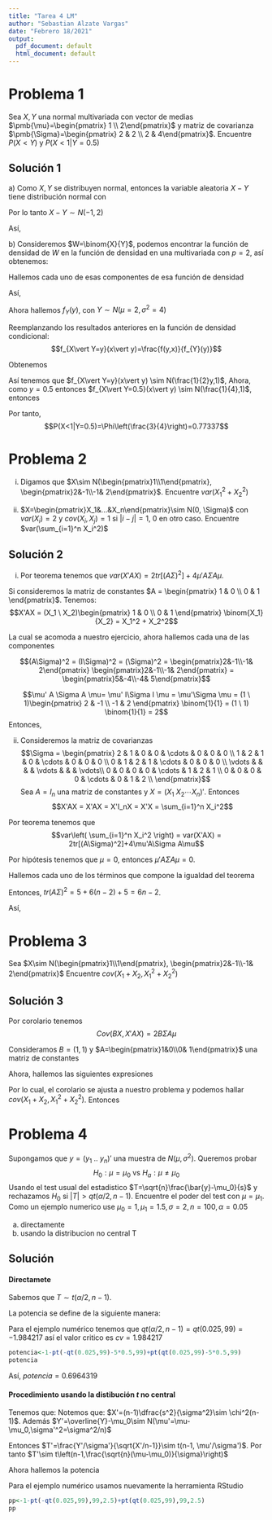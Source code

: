 ```yaml
---
title: "Tarea 4 LM"
author: "Sebastian Alzate Vargas"
date: "Febrero 18/2021"
output:
  pdf_document: default
  html_document: default
---
```

# Problema 1
Sea $X,Y$ una normal multivariada con vector de medias $\pmb{\mu}=\begin{pmatrix} 1 \\ 2\end{pmatrix}$ y matriz de covarianza $\pmb{\Sigma}=\begin{pmatrix} 2 & 2 \\ 2 & 4\end{pmatrix}$. Encuentre $P(X<Y)$ y $P\left(X<1\vert Y=0.5\right)$

## Solución 1
\noindent a) Como $X, Y$ se distribuyen normal, entonces la variable aleatoria $X-Y$ tiene distribución normal con 

\begin{align*}
    &E(X-Y)= E(X)-E(Y) = 1-2=-1\\ \\
    &Var(X-Y)= Var(X)+Var(-Y) + 2Cov(X,-Y)= 2+4-2(2)=2\\
\end{align*}

\noindent Por lo tanto $X-Y \sim N(-1,2 )$

\noindent Así,

\begin{align*}
    P(X<Y)= P(X-Y<0)
    &= P\left(\frac{X-Y+1}{\sqrt{2}}<\frac{1}{\sqrt{2}}\right) \\ \\
    &= \phi\left(\frac{1}{\sqrt{2}}\right) \\ \\
    &= 0.7602499
\end{align*}
\noindent b) Consideremos $W=\binom{X}{Y}$, podemos encontrar la función de densidad de $W$ en la función de densidad en una multivariada con $p=2$, así obtenemos:

\begin{align*}
    f_W(w)= (2\pi)^{-2/2}\vert \Sigma\vert^{-1/2}\exp\{-(w-\mu)' \Sigma^{-1}(w-\mu)/2\}
\end{align*}
Hallemos cada uno de esas componentes de esa función de densidad

\begin{align*}
    \vert \Sigma \vert &= \begin{vmatrix} 2 & 2 \\ 2 & 4 \end{vmatrix}=8-4=4
\\ \\
    \Sigma^{-1}&=\dfrac{1}{det\Sigma}\begin{pmatrix} 4 & -2 \\ -2 & 2 \end{pmatrix}=\dfrac{1}{4}\begin{pmatrix} 4 & -2 \\ -2 & 2 \end{pmatrix}
\\ \\
    (w-\mu)' \Sigma^{-1}(w-\mu)&=\left(\binom{x}{y}- \binom{1}{2} \right)'\dfrac{1}{4}\begin{pmatrix} 4 & -2 \\ -2 & 2 \end{pmatrix}\left(\binom{x}{y}- \binom{1}{2} \right)\\
    &=\dfrac{1}{4}\begin{pmatrix} x-1 & y-2 \end{pmatrix}\begin{pmatrix} 4 & -2 \\ -2 & 2 \end{pmatrix}\begin{pmatrix} x-1 \\ y-2 \end{pmatrix}\\
    &=\dfrac{1}{4}\begin{pmatrix} x-1 & y-2 \end{pmatrix}\begin{pmatrix} 4x-4-2y+4 \\ -2x+2+2y-4\end{pmatrix}\\
    &=\dfrac{1}{4}\begin{pmatrix} x-1 & y-2 \end{pmatrix}\begin{pmatrix} 4x-2y \\ 2y-2x-2\end{pmatrix}\\
    &=\dfrac{1}{4}\left(4x^2-2xy-4x+2y+2y^2-2xy-2y-4y+4x+4 \right)\\
    &=x^2-xy-y+1+\dfrac{1}{2}y^2
\end{align*}
Así,

\begin{align*}
    f_W(w)= \dfrac{1}{2\pi\sqrt{4}}\exp\left\{-\frac{1}{2}\left(x^2-xy-y+1+\dfrac{1}{2}y^2 \right)\right\}
\end{align*}

Ahora hallemos $f_{Y}(y)$, con $Y\sim N(\mu=2,\sigma^2=
4)$

\begin{align*}
    f_{Y}(y)=\dfrac{1}{\sqrt{2\pi 4}}\exp\left\{-\frac{(y-2)^2}{2\cdot4} \right\}
\end{align*}

Reemplanzando los resultados anteriores en la función de densidad condicional:
$$f_{X\vert Y=y}(x\vert y)=\frac{f(y,x)}{f_{Y}(y)}$$


Obtenemos

\begin{align*}
    f_{X\vert Y=y}(x\vert y)
    &=\dfrac{\dfrac{1}{2\cdot2\pi}\exp\left\{-\dfrac{1}{2}\left(x^2-xy-y+1+\dfrac{1}{2}y^2 \right)\right\}}{\dfrac{1}{2\cdot\sqrt{2\pi }}\exp\left\{-\dfrac{(y-2)^2}{2\cdot4} \right\}}\\
    &=\dfrac{\sqrt{2\pi}}{2\pi}\exp\left\{-\dfrac{1}{2}\left[x^2-xy-y+1+\dfrac{1}{2}y^2 -\dfrac{y^2}{4}+y-1 \right] \right\}\\
    &=\dfrac{1}{\sqrt{2\pi}}\exp\left\{-\dfrac{1}{2}\left[x^2-xy+\dfrac{1}{4}y^2 \right] \right\}\\
    &=\dfrac{1}{\sqrt{2\pi}}\exp\left\{-\dfrac{1}{2}\left(x-\dfrac{1}{2}y\right)^2 \right\}
\end{align*}

Así tenemos que $f_{X\vert Y=y}(x\vert y) \sim N(\frac{1}{2}y,1)$, Ahora, como $y=0.5$ entonces $f_{X\vert Y=0.5}(x\vert y) \sim N(\frac{1}{4},1)$, entonces

\begin{align*}
    P(Z<1)&=P\left(\dfrac{Z-1/4}{1}<\dfrac{1-1/4}{1}\right)\\
    &=P\left(\dfrac{Z-1/4}{1}<\dfrac{3}{4}\right)\\
    &=\Phi\left(\frac{3}{4}\right)
\end{align*}

Por tanto, $$P(X<1|Y=0.5)=\Phi\left(\frac{3}{4}\right)=0.77337$$

# Problema 2
i. Digamos que $X\sim N(\begin{pmatrix}1\\1\end{pmatrix}, \begin{pmatrix}2&-1\\-1& 2\end{pmatrix}$. Encuentre $var(X_1^2+X_2^2)$

ii. $X=\begin{pmatrix}X_1&...&X_n\end{pmatrix}\sim N(0, \Sigma)$ con $var(X_i)=2$ y $cov(X_i,X_j)=1$ si $\vert i-j\vert=1$, 0 en otro caso. Encuentre $var(\sum_{i=1}^n X_i^2)$

## Solución 2


i. Por teorema tenemos que $var(X'AX) = 2tr[(A\Sigma)^2]+4\mu'A\Sigma A\mu$.

Si consideremos la matriz de constantes $A = \begin{pmatrix} 1 & 0 \\ 0 & 1 \end{pmatrix}$. Tenemos:
$$X'AX = (X_1 \ X_2)\begin{pmatrix} 1 & 0 \\ 0 & 1 \end{pmatrix} \binom{X_1}{X_2} = X_1^2 + X_2^2$$

La cual se acomoda a nuestro ejercicio, ahora hallemos cada una de las componentes

$$(A\Sigma)^2 = (I\Sigma)^2 = (\Sigma)^2 = \begin{pmatrix}2&-1\\-1& 2\end{pmatrix} \begin{pmatrix}2&-1\\-1& 2\end{pmatrix} = \begin{pmatrix}5&-4\\-4& 5\end{pmatrix}$$

$$\mu' A \Sigma A \mu= \mu' I\Sigma I \mu = \mu'\Sigma \mu = (1 \ 1)\begin{pmatrix} 2 & -1 \\ -1 & 2 \end{pmatrix} \binom{1}{1} = (1 \ 1) \binom{1}{1} = 2$$
Entonces, 
\begin{align*}
    var(X_1^2 + X_2^2) &= var(X'AX)\\ &= 2tr[(A\Sigma)^2]+4\mu'A\Sigma A\mu \\
    &= 2tr\begin{pmatrix}5&-4\\-4& 5\end{pmatrix} +4(2)\\
    &= 2(5+5)+8 \\
    &= 28
\end{align*}

ii. Consideremos la matriz de covarianzas 
$$\Sigma = 
\begin{pmatrix} 
2 & 1 & 0 & 0 & \cdots & 0 & 0 & 0 \\ 
1 & 2 & 1 & 0 & \cdots & 0 & 0 & 0 \\  
0 & 1 & 2 & 1 & \cdots & 0 & 0 & 0 \\
\vdots  &  &  &  & \vdots  &  &  & \vdots\\
0 & 0 & 0 & 0 & \cdots & 1 & 2 & 1 \\
0 & 0 & 0 & 0 & \cdots & 0 & 1 & 2 \\
\end{pmatrix}$$
Sea $A = I_n$ una matriz de constantes y $X=(X_1 \ X_2 \cdots X_n)'$. Entonces $$X'AX = X'AX = X'I_nX = X'X = \sum_{i=1}^n X_i^2$$

Por teorema tenemos que $$var\left( \sum_{i=1}^n X_i^2 \right) = var(X'AX) = 2tr[(A\Sigma)^2]+4\mu'A\Sigma A\mu$$

Por hipótesis tenemos que $\mu = 0$, entonces $\mu'A\Sigma A\mu = 0$. 

Hallemos cada uno de los términos que compone la igualdad del teorema

\begin{align*}
    (A\Sigma)^2 = (I_n\Sigma)^2 &= (\Sigma)^2 \\
    &= \begin{pmatrix} 
2 & 1 & 0 & 0 & \cdots & 0 & 0 & 0 \\ 
1 & 2 & 1 & 0 & \cdots & 0 & 0 & 0 \\  
0 & 1 & 2 & 1 & \cdots & 0 & 0 & 0 \\
\vdots  &  &  &  & \vdots  &  &  & \vdots\\
0 & 0 & 0 & 0 & \cdots & 1 & 2 & 1 \\
0 & 0 & 0 & 0 & \cdots & 0 & 1 & 2 \\
\end{pmatrix}\begin{pmatrix} 
2 & 1 & 0 & 0 & \cdots & 0 & 0 & 0 \\ 
1 & 2 & 1 & 0 & \cdots & 0 & 0 & 0 \\  
0 & 1 & 2 & 1 & \cdots & 0 & 0 & 0 \\
\vdots  &  &  &  & \vdots  &  &  & \vdots\\
0 & 0 & 0 & 0 & \cdots & 1 & 2 & 1 \\
0 & 0 & 0 & 0 & \cdots & 0 & 1 & 2 \\
\end{pmatrix} \\
&= \begin{pmatrix} 
5 & 4 & 1 & 0 & 0 &\cdots & 0 & 0 & 0 \\ 
4 & 6 & 4 & 1 & 0 &\cdots & 0 & 0 & 0 \\  
1 & 4 & 6 & 4 & 1 &\cdots & 0 & 0 & 0 \\
0 & 1 & 4 & 6 & 4 &\cdots & 0 & 0 & 0 \\
\vdots  &  &  &  &  &\vdots  &  &  & \vdots\\
0 & 0 & 0 & 0 & 0 & \cdots & 4 & 1 & 0 \\
0 & 0 & 0 & 0 & 0 & \cdots & 6 & 4 & 1 \\
0 & 0 & 0 & 0 & 0 & \cdots & 4 & 6 & 4 \\
0 & 0 & 0 & 0 & 0 & \cdots & 1 & 4 & 5 \\
\end{pmatrix}
\end{align*}
Entonces, $tr (A\Sigma)^2 = 5 + 6(n-2) + 5 = 6n-2$.

Así,

\begin{align*}
    var\left( \sum_{i=1}^n X_i^2 \right) &= var(X'AX)\\
    &= 2tr[(A\Sigma)^2]+4\mu'A\Sigma A\mu \\
    &= 2(6n-2)\\
    &= 12n-4
\end{align*}

# Problema 3
Sea $X\sim N(\begin{pmatrix}1\\1\end{pmatrix}, \begin{pmatrix}2&-1\\-1& 2\end{pmatrix}$  Encuentre $cov(X_1+X_2, X_1^2+X_2^2)$

## Solución 3
Por corolario tenemos
$$Cov(BX,X'AX)= 2B \Sigma A \mu$$

Consideramos $B=(1,1)$ y $A=\begin{pmatrix}1&0\\0& 1\end{pmatrix}$ una matriz de constantes

Ahora, hallemos las siguientes expresiones

\begin{align*}
    &BX= (1,1)\binom{X_1}{X_2} = X_1+X_2\\ \\
    &  X'AX= (X_1,X_2)\begin{pmatrix}1&0\\0& 1\end{pmatrix}\binom{X_1}{X_2} = (X_1,X_2)\binom{X_1}{X_2}= X_1^2+
    X_2^2\\ \\
\end{align*}

Por lo cual, el corolario se ajusta a nuestro problema y podemos hallar $cov(X_1+X_2, X_1^2+X_2^2)$. Entonces

\begin{align*}
   cov(X_1+X_2, X_1^2+X_2^2)&= Cov(BX,X'AX)\\&= 2B\Sigma A \mu \\
    &= 2(1,1)\begin{pmatrix}2&-1\\-1&2\end{pmatrix}\begin{pmatrix}1&0\\0& 1\end{pmatrix}\binom{1}{1}\\
    &= 2(1,1)\begin{pmatrix}2&-1\\-1&2\end{pmatrix}\binom{1}{1} \\
    &= 2(1,1)\binom{1}{1} \\
    &= 2(2)\\
    &= 4 \\
\end{align*}



# Problema 4
Supongamos que $y=(y_1\text{ .. }y_n)'$ una muestra de $N(\mu,\sigma^2)$. Queremos probar $$H_0:\mu=\mu_0\text{ vs }H_a:\mu\ne\mu_0$$
Usando el test usual del estadistico $T=\sqrt{n}\frac{\bar{y}-\mu_0}{s}$ y rechazamos $H_0$ si $|T|>qt(\alpha/2, n-1)$. Encuentre el poder del test con $\mu=\mu_1$. Como un ejemplo numerico use $\mu_0=1,\mu_1=1.5,\sigma=2,n=100,\alpha=0.05$

a. directamente
b. usando la distribucion no central T

## Solución

#### Directamete

Sabemos que $T\sim t(\alpha/2,n-1)$.

La potencia se define de la siguiente manera:

\begin{align*}
    potencia&= P(\textit{Rechazar $H_0 | H_0$ es falsa}) \\ \\
    &= P(|T|> cv | \textit{$H_0$  es falsa}) \\ \\
    &= 1-P(|T| \leq cv | \mu=\mu_1) \\ \\
    &= 1-P(-cv \leq T \leq cv|\mu=\mu_1) \\ \\
    &= 1-P\left(-cv \leq \sqrt{n}\frac{\overline{y}-\mu_1}{s} + \sqrt{n}\frac{\mu_1-\mu_0}{s} \leq cv|\mu=\mu_1\right) \\ \\
    &= 1-P\left(-cv-\sqrt{n}\frac{\mu_1-\mu_0}{s} \leq \sqrt{n}\frac{\overline{y}-\mu_1}{s} \leq cv-\sqrt{n}\frac{\mu_1-\mu_0}{s} | \mu=\mu_1\right) \\ \\
    &=1 - pt\left(cv-\sqrt{n}\frac{\mu_1-\mu_0}{s} \right) + pt\left(-cv-\sqrt{n}\frac{\mu_1-\mu_0}{s} \right)
\end{align*}

Para el ejemplo numérico tenemos que $qt(\alpha/2,n-1)=qt(0.025,99)=-1.984217$ así el valor critico es $cv=1.984217$

\begin{align*}
    potencia&= 1 - pt\left(1.984217-10\frac{0.5}{2} \right) + pt\left(-1.984217-10\frac{0.5}{2} \right)
\end{align*}
```R
potencia<-1-pt(-qt(0.025,99)-5*0.5,99)+pt(qt(0.025,99)-5*0.5,99)
potencia
```
Así, $potencia= 0.6964319$


#### Procedimiento usando la distibución $t$ no central
Tenemos que: 
\begin{align*}
F_{T}(t) =P(T<t)&=P\left(\sqrt{n}\frac{\overline{Y}-\mu_0}{s}<t\right) \\
&=P\left(\frac{\frac{\overline{Y}-\mu_0}{\sigma/\sqrt{n}}}{\frac{s}{\sigma}}<t\right)\\
&=P\left(\frac{\frac{\overline{Y}-\mu_0}{\sigma/\sqrt{n}}}{\sqrt{\frac{s^2}{\sigma^2}}}<t\right)\\
&=P\left(\frac{\frac{\overline{Y}-\mu_0}{\sigma/\sqrt{n}}}{\sqrt{\frac{(n-1)s^2}{\sigma^2}\displaystyle/(n-1)}}<t\right)\\
&P(T'<t)=F_{T'}(t)
\end{align*}
Notemos que: $X'=(n-1)\dfrac{s^2}{\sigma^2}\sim \chi^2(n-1)$. Además
\begin{align*}
    \mathbb{E}\left( \overline{Y}-\mu_0\right)&=\mathbb{E}(\overline{Y})-\mu_0=\mu-\mu_0 \\ \\
Var\left( \overline{Y}-\mu_0\right)&=\frac{1}{n^2}\sum Var(y_i)=\dfrac{\sigma^2}{n}
\end{align*}
$Y'=\overline{Y}-\mu_0\sim N(\mu'=\mu-\mu_0,\sigma'^2=\sigma^2/n)$

Entonces $T'=\frac{Y'/\sigma'}{\sqrt{X'/n-1}}\sim t(n-1, \mu'/\sigma')$. Por tanto $T'\sim t\left(n-1,\frac{\sqrt{n}(\mu-\mu_0)}{\sigma}\right)$

Ahora hallemos la potencia

\begin{align*}
    Potencia&= P(\textit{Rechazar $H_0 | H_0$ es falsa}) \\    &=P(|T|> cv | \textit{$H_0$  es falsa})\\
    &=1-F_{T'}(-qt(\alpha/2,n-1),n-1,NCP)+F_{T'}(qt(\alpha/2,n-1),n-1,NCP)
\end{align*}

Para el ejemplo numérico usamos nuevamente la herramienta RStudio
```r
pp<-1-pt(-qt(0.025,99),99,2.5)+pt(qt(0.025,99),99,2.5)
pp

```
